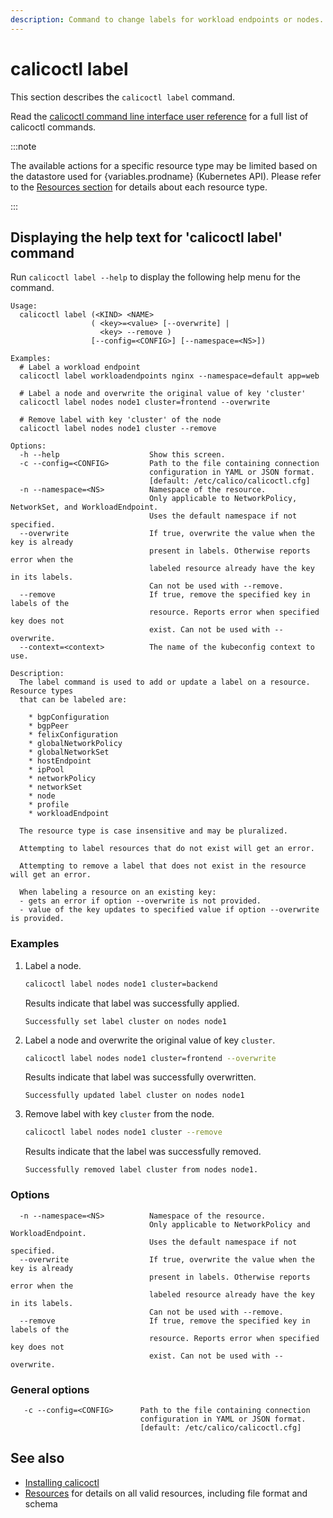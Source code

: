 ```yaml
---
description: Command to change labels for workload endpoints or nodes.
---
```



# calicoctl label

This section describes the `calicoctl label` command.

Read the [calicoctl command line interface user reference](overview.mdx)
for a full list of calicoctl commands.

:::note

The available actions for a specific resource type may be
limited based on the datastore used for {variables.prodname} (Kubernetes API).
Please refer to the
[Resources section](../../resources/overview.mdx)
for details about each resource type.

:::

## Displaying the help text for 'calicoctl label' command

Run `calicoctl label --help` to display the following help menu for the
command.

```
Usage:
  calicoctl label (<KIND> <NAME>
  	              ( <key>=<value> [--overwrite] |
  	                <key> --remove )
                  [--config=<CONFIG>] [--namespace=<NS>])

Examples:
  # Label a workload endpoint
  calicoctl label workloadendpoints nginx --namespace=default app=web

  # Label a node and overwrite the original value of key 'cluster'
  calicoctl label nodes node1 cluster=frontend --overwrite

  # Remove label with key 'cluster' of the node
  calicoctl label nodes node1 cluster --remove

Options:
  -h --help                    Show this screen.
  -c --config=<CONFIG>         Path to the file containing connection
                               configuration in YAML or JSON format.
                               [default: /etc/calico/calicoctl.cfg]
  -n --namespace=<NS>          Namespace of the resource.
                               Only applicable to NetworkPolicy, NetworkSet, and WorkloadEndpoint.
                               Uses the default namespace if not specified.
  --overwrite                  If true, overwrite the value when the key is already
                               present in labels. Otherwise reports error when the
                               labeled resource already have the key in its labels.
                               Can not be used with --remove.
  --remove                     If true, remove the specified key in labels of the
                               resource. Reports error when specified key does not
                               exist. Can not be used with --overwrite.
  --context=<context>          The name of the kubeconfig context to use.

Description:
  The label command is used to add or update a label on a resource. Resource types
  that can be labeled are:

    * bgpConfiguration
    * bgpPeer
    * felixConfiguration
    * globalNetworkPolicy
    * globalNetworkSet
    * hostEndpoint
    * ipPool
    * networkPolicy
    * networkSet
    * node
    * profile
    * workloadEndpoint

  The resource type is case insensitive and may be pluralized.

  Attempting to label resources that do not exist will get an error.

  Attempting to remove a label that does not exist in the resource will get an error.

  When labeling a resource on an existing key:
  - gets an error if option --overwrite is not provided.
  - value of the key updates to specified value if option --overwrite is provided.
```

### Examples

1. Label a node.

   ```bash
   calicoctl label nodes node1 cluster=backend
   ```

   Results indicate that label was successfully applied.

   ```
   Successfully set label cluster on nodes node1
   ```

1. Label a node and overwrite the original value of key `cluster`.

   ```bash
   calicoctl label nodes node1 cluster=frontend --overwrite
   ```

   Results indicate that label was successfully overwritten.

   ```
   Successfully updated label cluster on nodes node1
   ```

1. Remove label with key `cluster` from the node.

   ```bash
   calicoctl label nodes node1 cluster --remove
   ```

   Results indicate that the label was successfully removed.

   ```
   Successfully removed label cluster from nodes node1.
   ```

### Options

```
  -n --namespace=<NS>          Namespace of the resource.
                               Only applicable to NetworkPolicy and WorkloadEndpoint.
                               Uses the default namespace if not specified.
  --overwrite                  If true, overwrite the value when the key is already
                               present in labels. Otherwise reports error when the
                               labeled resource already have the key in its labels.
                               Can not be used with --remove.
  --remove                     If true, remove the specified key in labels of the
                               resource. Reports error when specified key does not
                               exist. Can not be used with --overwrite.
```

### General options

```
   -c --config=<CONFIG>      Path to the file containing connection
                             configuration in YAML or JSON format.
                             [default: /etc/calico/calicoctl.cfg]
```

## See also

- [Installing calicoctl](../../../operations/clis/calicoctl/install.mdx)
- [Resources](../../resources/overview.mdx) for details on all valid resources, including file format
  and schema
